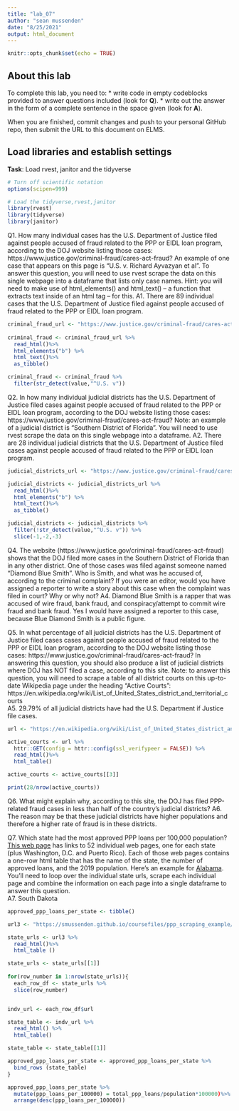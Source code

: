 ```yaml
---
title: "lab_07"
author: "sean mussenden"
date: "8/25/2021"
output: html_document
---
```


```r
knitr::opts_chunk$set(echo = TRUE)
```

## About this lab

To complete this lab, you need to:
* write code in empty codeblocks provided to answer questions included (look for **Q**).
* write out the answer in the form of a complete sentence in the space given (look for **A**).

When you are finished, commit changes and push to your personal GitHub repo, then submit the URL to this document on ELMS.

## Load libraries and establish settings
**Task**: Load rvest, janitor and the tidyverse
```r
# Turn off scientific notation
options(scipen=999)

# Load the tidyverse,rvest,janitor
library(rvest)
library(tidyverse)
library(janitor)

```


Q1. How many individual cases has the U.S. Department of Justice filed against people accused of fraud related to the PPP or EIDL loan program, according to the DOJ website listing those cases: https://www.justice.gov/criminal-fraud/cares-act-fraud?  An example of one case that appears on this page is "U.S. v. Richard Ayvazyan et al". To answer this question, you will need to use rvest scrape the data on this single webpage into a dataframe that lists only case names. Hint: you will need to make use of html_elements() and html_text() -- a function that extracts text inside of an html tag -- for this.
A1. There are 89 individual cases that the U.S. Department of Justice filed against people accused of fraud related to the PPP or EIDL loan program. 

```r
criminal_fraud_url <- "https://www.justice.gov/criminal-fraud/cares-act-fraud?" 
  
criminal_fraud <- criminal_fraud_url %>%
  read_html()%>%
  html_elements("b") %>%
  html_text()%>%
  as_tibble()

criminal_fraud <- criminal_fraud %>%
  filter(str_detect(value,"^U.S. v"))

```

Q2. In how many individual judicial districts has the U.S. Department of Justice filed cases against people accused of fraud related to the PPP or EIDL loan program, according to the DOJ website listing those cases: https://www.justice.gov/criminal-fraud/cares-act-fraud?  Note: an example of a judicial district is "Southern District of Florida". You will need to use rvest scrape the data on this single webpage into a dataframe.
A2. There are 28 individual judicial districts that the U.S. Department of Justice filed cases against people accused of fraud related to the PPP or EIDL loan program. 

```r
judicial_districts_url <- "https://www.justice.gov/criminal-fraud/cares-act-fraud?" 

judicial_districts <- judicial_districts_url %>%
  read_html()%>%
  html_elements("b") %>%
  html_text()%>%
  as_tibble()

judicial_districts <- judicial_districts %>%
  filter(!str_detect(value,"^U.S. v")) %>%
  slice(-1,-2,-3)
```

Q4. The website (https://www.justice.gov/criminal-fraud/cares-act-fraud) shows that the DOJ filed more cases in the Southern District of Florida than in any other district. One of those cases was filed against someone named "Diamond Blue Smith". Who is Smith, and what was he accused of, according to the criminal complaint? If you were an editor, would you have assigned a reporter to write a story about this case when the complaint was filed in court? Why or why not?
A4. Diamond Blue Smith is a rapper that was accused of wire fraud, bank fraud, and conspiracy/attempt to commit wire fraud and bank fraud. Yes I would have assigned a reporter to this case, because Blue Diamond Smith is a public figure. 

Q5. In what percentage of all judicial districts has the U.S. Department of Justice filed cases cases against people accused of fraud related to the PPP or EIDL loan program, according to the DOJ website listing those cases: https://www.justice.gov/criminal-fraud/cares-act-fraud? In answering this question, you should also produce a list of judicial districts where DOJ has NOT filed a case, according to this site.  Note: to answer this question, you will need to scrape a table of all district courts on this up-to-date Wikipedia page under the heading "Active Courts": https://en.wikipedia.org/wiki/List_of_United_States_district_and_territorial_courts  
A5. 29.79% of all judicial districts have had the U.S. Department if Justice file cases. 


```r
url <- "https://en.wikipedia.org/wiki/List_of_United_States_district_and_territorial_courts"

active_courts <- url %>%
  httr::GET(config = httr::config(ssl_verifypeer = FALSE)) %>%
  read_html()%>%
  html_table()

active_courts <- active_courts[[3]]

print(28/nrow(active_courts))
```
Q6. What might explain why, according to this site, the DOJ has filed PPP-related fraud cases in less than half of the country's judicial districts?
A6. The reason may be that these judicial districts have higher populations and therefore a higher rate of fraud is in these districts. 

Q7. Which state had the most approved PPP loans per 100,000 population? [This web page](https://smussenden.github.io/coursefiles/ppp_scraping_example/index.html) has links to 52 individual web pages, one for each state (plus Washington, D.C. and Puerto Rico). Each of those web pages contains a one-row html table that has the name of the state, the number of approved loans, and the 2019 population. Here's an example for [Alabama](https://smussenden.github.io/coursefiles/ppp_scraping_example/states/alabama.html). You'll need to loop over the individual state urls, scrape each individual page and combine the information on each page into a single dataframe to answer this question.  
A7. South Dakota
```r
approved_ppp_loans_per_state <- tibble()

url3 <- "https://smussenden.github.io/coursefiles/ppp_scraping_example/index.html"

state_urls <- url3 %>%
  read_html()%>%
  html_table ()

state_urls <- state_urls[[1]]
  
for(row_number in 1:nrow(state_urls)){
  each_row_df <- state_urls %>%
  slice(row_number)


indv_url <- each_row_df$url

state_table <- indv_url %>%
  read_html() %>%
  html_table()

state_table <- state_table[[1]]

approved_ppp_loans_per_state <- approved_ppp_loans_per_state %>%
  bind_rows (state_table)
}

approved_ppp_loans_per_state %>%
  mutate(ppp_loans_per_100000) = total_ppp_loans/population*100000)%>%
  arrange(desc(ppp_loans_per_100000))
```

